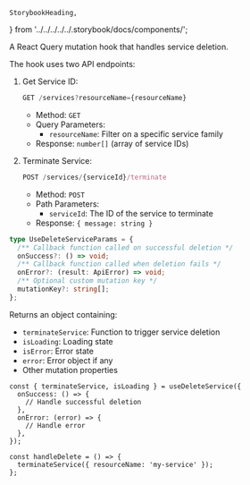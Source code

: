     StorybookHeading,
} from '../../../../../.storybook/docs/components/';

<Meta title="Hooks/useDeleteService" />

<StorybookHeading label="Overview" level={2} />

A React Query mutation hook that handles service deletion.

<StorybookHeading label="Api" level={2} />

The hook uses two API endpoints:

1. Get Service ID:
   ```typescript
   GET /services?resourceName={resourceName}
   ```
   - Method: `GET`
   - Query Parameters:
     - `resourceName`: Filter on a specific service family
   - Response: `number[]` (array of service IDs)

2. Terminate Service:
   ```typescript
   POST /services/{serviceId}/terminate
   ```
   - Method: `POST`
   - Path Parameters:
     - `serviceId`: The ID of the service to terminate
   - Response: `{ message: string }`

<StorybookHeading label="Parameters" level={2} />

```typescript
type UseDeleteServiceParams = {
  /** Callback function called on successful deletion */
  onSuccess?: () => void;
  /** Callback function called when deletion fails */
  onError?: (result: ApiError) => void;
  /** Optional custom mutation key */
  mutationKey?: string[];
};
```

<StorybookHeading label="Returns" level={2} />

Returns an object containing:
- `terminateService`: Function to trigger service deletion
- `isLoading`: Loading state
- `isError`: Error state
- `error`: Error object if any
- Other mutation properties

<StorybookHeading label="Exemple" level={2} />

```tsx
const { terminateService, isLoading } = useDeleteService({
  onSuccess: () => {
    // Handle successful deletion
  },
  onError: (error) => {
    // Handle error
  },
});

const handleDelete = () => {
  terminateService({ resourceName: 'my-service' });
};
```